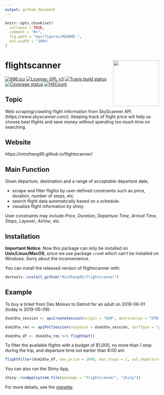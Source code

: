 ```yaml
---
output: github_document
---
```


```r
knitr::opts_chunk$set(
  collapse = TRUE,
  comment = "#>",
  fig.path = "man/figures/README-",
  out.width = "100%"
)
```
# flightscanner  <img src='man/figures/logo.png' align="right" height="150" />
[![996.icu](https://img.shields.io/badge/link-996.icu-red.svg)](https://996.icu)
[![License: GPL v3](https://img.shields.io/badge/License-GPLv3-blue.svg)](https://www.gnu.org/licenses/gpl-3.0)
[![Travis build status](https://travis-ci.org/MinZhang95/flightscanner.svg?branch=master)](https://travis-ci.org/MinZhang95/flightscanner)
[![Coverage status](https://codecov.io/gh/MinZhang95/flightscanner/branch/master/graph/badge.svg)](https://codecov.io/github/MinZhang95/flightscanner?branch=master)
[![HitCount](http://hits.dwyl.io/MinZhang95/flightscanner.svg)](http://hits.dwyl.io/MinZhang95/flightscanner)

## Topic
Web scraping/crawling flight information from SkyScanner API. (https://www.skyscanner.com/). Keeping track of flight price will help us choose best flights and save money without spending too much time on searching.

## Website
https://minzhang95.github.io/flightscanner/

## Main Function
Given departure, destination and a range of acceptable departure date,

- scrape and filter flights by user-defined constraints such as price, duration, number of stops, etc.
- search flight data automatically based on a schedule.
- visualize flight information by shiny.

User constraints may include *Price*, *Duration*, *Departure Time*, *Arrival Time*, *Stops*, *Layover*, *Airline*, etc.

## Installation
**Important Notice**: Now this package can only be installed on **Unix/Linux/MacOS**, since we use package `cronR` which can't be installed on Windows. Sorry about the inconvenience.

You can install the released version of flightscanner with:

``` r
devtools::install_github("MinZhang95/flightscanner")
```

## Example
To buy a ticket from Des Moines to Detroit for an adult on 2019-06-01 (today is 2019-05-09):

```r
dsm2dtw_session <- apiCreateSession(origin = "DSM", destination = "DTW", startDate = "2019-06-01", adults = 1)

dsm2dtw_res <- apiPollSession(response = dsm2dtw_session, sortType = "price", sortOrder = "asc")

dsm2dtw_df <- dsm2dtw_res %>% flightGet()
```

To filter the available flights with a budget of $1,000, no more than 1 stop during the trip, and departure time not earlier than 8:00 am:

```r
flightFilter(dsm2dtw_df, max_price = 1000, max_stops = 1, out_departure = c("08:00","24:00")) 
```

You can also run the Shiny App,

```r
shiny::runApp(system.file(package = "flightscanner", "shiny"))
```

For more details, see the [vignette](https://minzhang95.github.io/flightscanner/articles/vignette.html).